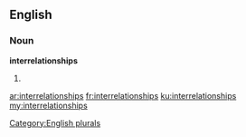 ==English==

===Noun===
'''interrelationships'''

# {{plural of|[[interrelationship]]}}

[[Category:English plurals]]

[[ar:interrelationships]]
[[fr:interrelationships]]
[[ku:interrelationships]]
[[my:interrelationships]]